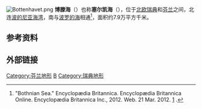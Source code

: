 {{Coord|61|30|N|19|30|E|type:waterbody|display=title}}
[[Image:Bottenhavet.png|thumb]]
'''博滕海'''（{{lang-sv|Bottenhavet}}）也称'''塞尔凯海'''（{{lang-fi|Selkämeri}}），位于[[北欧|北欧]][[瑞典|瑞典]]和[[芬兰|芬兰]]之间，北连[[波的尼亚海湾|波的尼亚海湾]]，南与[[波罗的海|波罗的海]]相通<ref>"Bothnian Sea." Encyclopædia Britannica. Encyclopædia Britannica Online. Encyclopædia Britannica Inc., 2012. Web. 21 Mar. 2012. [http://www.britannica.com/EBchecked/topic/1573930/Bothnian-Sea] {{Wayback|url=http://www.britannica.com/EBchecked/topic/1573930/Bothnian-Sea |date=20121122163853 }}.</ref>，面积约7.9万平方千米。

==参考资料==
{{reflist}}

== 外部链接 ==
{{commonscat|Bothnian Sea|position=left}}

{{Finland-geo-stub}}
{{Sweden-geo-stub}}
{{List of seas}}

[[Category:芬兰地形|Category:芬兰地形]]
[[Category:大西洋海湾|B]]
[[Category:瑞典地形|Category:瑞典地形]]